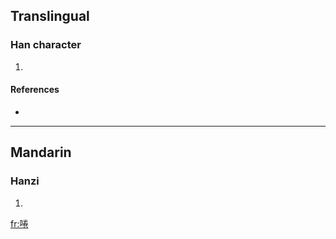 ==Translingual==

===Han character===
{{Han char|rn=30|rad=口|as=08|sn=11|four=|canj=口火手山 (RFQU)}}

# {{defn|Han|sort=口08}}

====References====
* {{Han ref|kx=0196.261|hdz=10643.080|uh=5573|ud=21875}}

----

==Mandarin==

===Hanzi===
{{cmn-hanzi|pin=[[quán]] ([[quan2]])|wg=ch'üan<sup>2</sup>}}

# {{defn|Mandarin|sort=口08}}

[[fr:啳]]